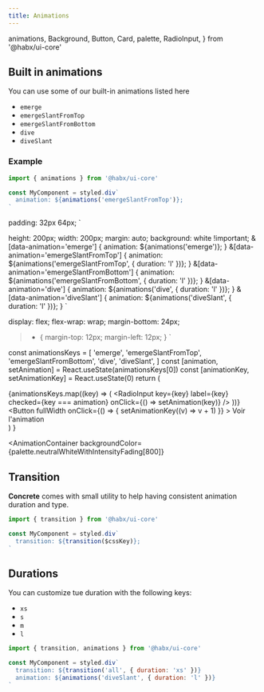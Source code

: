 ```yaml
---
title: Animations
---
```



  animations,
  Background,
  Button,
  Card,
  palette,
  RadioInput,
} from '@habx/ui-core'

## Built in animations

You can use some of our built-in animations listed here

- `emerge`
- `emergeSlantFromTop`
- `emergeSlantFromBottom`
- `dive`
- `diveSlant`

### Example

```jsx
import { animations } from '@habx/ui-core'

const MyComponent = styled.div`
  animation: ${animations('emergeSlantFromTop')};
`
```

  padding: 32px 64px;
`

  height: 200px;
  width: 200px;
  margin: auto;
  background: white !important;
  &[data-animation='emerge'] {
    animation: ${animations('emerge')};
  }
  &[data-animation='emergeSlantFromTop'] {
    animation: ${animations('emergeSlantFromTop', { duration: 'l' })};
  }
  &[data-animation='emergeSlantFromBottom'] {
    animation: ${animations('emergeSlantFromBottom', { duration: 'l' })};
  }
  &[data-animation='dive'] {
    animation: ${animations('dive', { duration: 'l' })};
  }
  &[data-animation='diveSlant'] {
    animation: ${animations('diveSlant', { duration: 'l' })};
  }
`

  display: flex;
  flex-wrap: wrap;
  margin-bottom: 24px;
  > * {
    margin-top: 12px;
    margin-left: 12px;
  }
`

  const animationsKeys = [
    'emerge',
    'emergeSlantFromTop',
    'emergeSlantFromBottom',
    'dive',
    'diveSlant',
  ]
  const [animation, setAnimation] = React.useState(animationsKeys[0])
  const [animationKey, setAnimationKey] = React.useState(0)
  return (
    <div>
      <StyledAnimationExample key={animationKey} data-animation={animation} />
      <AnimationActions>
        {animationsKeys.map((key) => (
          <RadioInput
            key={key}
            label={key}
            checked={key === animation}
            onClick={() => setAnimation(key)}
          />
        ))}
      </AnimationActions>
      <Button
        fullWidth
        onClick={() => {
          setAnimationKey((v) => v + 1)
        }}
      >
        Voir l'animation
      </Button>
    </div>
  )
}

<AnimationContainer
  backgroundColor={palette.neutralWhiteWithIntensityFading[800]}
>
  <AnimationExample />
</AnimationContainer>

## Transition

**Concrete** comes with small utility to help having consistent animation duration and type.

```jsx
import { transition } from '@habx/ui-core'

const MyComponent = styled.div`
  transition: ${transition($cssKey)};
`
```

## Durations

You can customize tue duration with the following keys:

- `xs`
- `s`
- `m`
- `l`

```jsx
import { transition, animations } from '@habx/ui-core'

const MyComponent = styled.div`
  transition: ${transition('all', { duration: 'xs' })}
  animation: ${animations('diveSlant', { duration: 'l' })}
`
```

